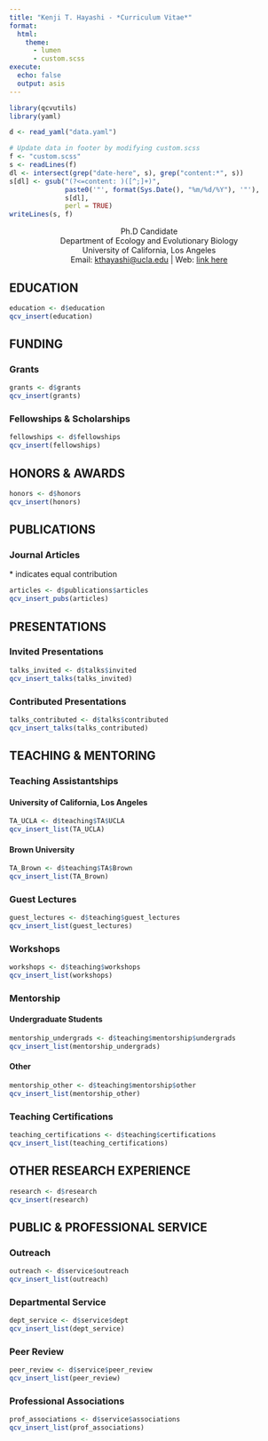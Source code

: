 ```yaml
---
title: "Kenji T. Hayashi - *Curriculum Vitae*"
format: 
  html: 
    theme:
      - lumen
      - custom.scss
execute: 
  echo: false
  output: asis
---
```


```r
library(qcvutils)
library(yaml)

d <- read_yaml("data.yaml")
```

```r
# Update data in footer by modifying custom.scss
f <- "custom.scss"
s <- readLines(f)
dl <- intersect(grep("date-here", s), grep("content:*", s))
s[dl] <- gsub("(?<=content: )([^;]+)", 
              paste0('"', format(Sys.Date(), "%m/%d/%Y"), '"'), 
              s[dl], 
              perl = TRUE)
writeLines(s, f)
```

:::{style="text-align:center;"}
Ph.D Candidate    
Department of Ecology and Evolutionary Biology    
University of California, Los Angeles   
Email: [kthayashi@ucla.edu](mailto:kthayashi@ucla.edu) | Web: [link here]()
:::

## EDUCATION

```r
education <- d$education
qcv_insert(education)
```

## FUNDING

### Grants

```r
grants <- d$grants
qcv_insert(grants)
```

### Fellowships & Scholarships

```r
fellowships <- d$fellowships
qcv_insert(fellowships)
```

## HONORS & AWARDS

```r
honors <- d$honors
qcv_insert(honors)
```

::::::{.group}
## PUBLICATIONS

### Journal Articles

:::{.small}
\* indicates equal contribution
:::
::::::

```r
articles <- d$publications$articles
qcv_insert_pubs(articles)
```

:::{.group}
## PRESENTATIONS

### Invited Presentations
:::

```r
talks_invited <- d$talks$invited
qcv_insert_talks(talks_invited)
```

### Contributed Presentations

```r
talks_contributed <- d$talks$contributed
qcv_insert_talks(talks_contributed)
```

:::{.group}
## TEACHING & MENTORING

### Teaching Assistantships

#### University of California, Los Angeles
:::

```r
TA_UCLA <- d$teaching$TA$UCLA
qcv_insert_list(TA_UCLA)
```

#### Brown University

```r
TA_Brown <- d$teaching$TA$Brown
qcv_insert_list(TA_Brown)
```

### Guest Lectures

```r
guest_lectures <- d$teaching$guest_lectures
qcv_insert_list(guest_lectures)
```

### Workshops

```r
workshops <- d$teaching$workshops
qcv_insert_list(workshops)
```

:::{.group}
### Mentorship

#### Undergraduate Students

```r
mentorship_undergrads <- d$teaching$mentorship$undergrads
qcv_insert_list(mentorship_undergrads)
```
:::

#### Other

```r
mentorship_other <- d$teaching$mentorship$other
qcv_insert_list(mentorship_other)
```

### Teaching Certifications

```r
teaching_certifications <- d$teaching$certifications
qcv_insert_list(teaching_certifications)
```

## OTHER RESEARCH EXPERIENCE

```r
research <- d$research
qcv_insert(research)
```

:::{.group}
## PUBLIC & PROFESSIONAL SERVICE

### Outreach
:::

```r
outreach <- d$service$outreach
qcv_insert_list(outreach)
```

### Departmental Service

```r
dept_service <- d$service$dept
qcv_insert_list(dept_service)
```

### Peer Review

```r
peer_review <- d$service$peer_review
qcv_insert_list(peer_review)
```

### Professional Associations

```r
prof_associations <- d$service$associations
qcv_insert_list(prof_associations)
```
